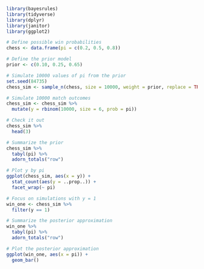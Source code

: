 ```r
library(bayesrules)
library(tidyverse)
library(dplyr)
library(janitor)
library(ggplot2)
```


```r
# Define possible win probabilities
chess <- data.frame(pi = c(0.2, 0.5, 0.8))

# Define the prior model
prior <- c(0.10, 0.25, 0.65)
```

```r
# Simulate 10000 values of pi from the prior
set.seed(84735)
chess_sim <- sample_n(chess, size = 10000, weight = prior, replace = TRUE)
```

```r
# Simulate 10000 match outcomes
chess_sim <- chess_sim %>% 
  mutate(y = rbinom(10000, size = 6, prob = pi))

# Check it out
chess_sim %>% 
  head(3)
```
```r
# Summarize the prior
chess_sim %>% 
  tabyl(pi) %>% 
  adorn_totals("row")
```

```r
# Plot y by pi
ggplot(chess_sim, aes(x = y)) + 
  stat_count(aes(y = ..prop..)) + 
  facet_wrap(~ pi)
```

```r
# Focus on simulations with y = 1
win_one <- chess_sim %>% 
  filter(y == 1)

# Summarize the posterior approximation
win_one %>% 
  tabyl(pi) %>% 
  adorn_totals("row")
```

```r
# Plot the posterior approximation
ggplot(win_one, aes(x = pi)) + 
  geom_bar()
```

